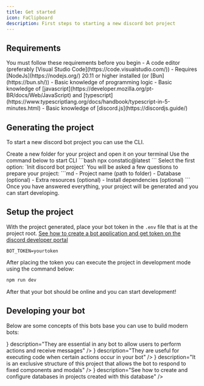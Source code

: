 ```yaml
---
title: Get started
icon: FaClipboard
description: First steps to starting a new discord bot project
---
```


## Requirements

<Callout type="warn">
You must follow these requirements before you begin
  - A code editor (preferably [Visual Studio Code](https://code.visualstudio.com/))
  - Requires [NodeJs](https://nodejs.org/) 20.11 or higher installed (or [Bun](https://bun.sh/))
  - Basic knowledge of programming logic
  - Basic knowledge of [javascript](https://developer.mozilla.org/pt-BR/docs/Web/JavaScript) and [typescript](https://www.typescriptlang.org/docs/handbook/typescript-in-5-minutes.html)
  - Basic knowledge of [discord.js](https://discordjs.guide/)
</Callout>

## Generating the project

To start a new discord bot project you can use the CLI.

<Steps>
  <Step>
    Create a new folder for your project and open it on your terminal
  </Step>
  <Step>
  Use the command below to start CLI
  ```bash
  npx constatic@latest
  ```
  </Step>
  <Step>
    Select the first option: `Init discord bot project`
  </Step>
  <Step>
  You will be asked a few questions to prepare your project:
  ```md
  - Project name (path to folder)
  - Database (optional)
  - Extra resources (optional)
  - Install dependencies (optional)
  ```
  </Step>
  <Step>
    Once you have answered everything, your project will be generated and you can start developing.
  </Step>
</Steps>

## Setup the project

With the project generated, place your bot token in the `.env` file that is at the project root.
<Callout type="info">
    [See how to create a bot application and get token on the discord developer portal](/discord/guides/application)
</Callout>

```properties title=".env"
BOT_TOKEN=yourtoken
```

After placing the token you can execute the project in development mode using the command below:

```bash
npm run dev
```

After that your bot should be online and you can start development!

## Developing your bot

Below are some concepts of this bots base you can use to build modern bots:

<Cards>
  <Card
    href="/docs/discord/commands"
    title="Commands"
    icon={<icons.HiMiniCommandLine/>}
    description="They are essential in any bot to allow users to perform actions and receive messages"
  />
  <Card
    href="/docs/discord/events"
    title="Events"
    icon={<icons.RiCalendarEventFill/>}
    description="They are useful for executing code when certain actions occur in your bot"
  />
  <Card
    href="/docs/discord/responders"
    title="Responders"
    icon={<icons.BsFillReplyFill/>}
    description="It is an exclusive structure of this project that allows the bot to respond to fixed components and modals"
  />
  <Card
    href="/docs/discord/databases"
    title="Databases"
    icon={<icons.FaDatabase/>}
    description="See how to create and configure databases in projects created with this database"
  />
</Cards>